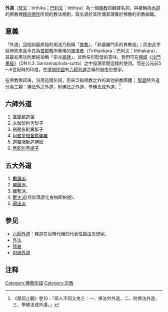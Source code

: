 {{佛教}}
'''外道'''（[[梵文|梵文]]：tirthika；[[巴利文|巴利文]]：titthiya）為一個[[佛教|佛教]]的翻譯名詞，與被稱為[[內道|內道]]的佛教裡[[釋迦佛陀|釋迦佛陀]]所說的教法相對，取名源於其所傳真理異於佛教的宗教組織。

==意義==
「外道」這個詞最原始的用法乃指稱「[[異教|異教]]」、「非婆羅門系的異教徒」；而由此字延伸而來且今日為[[耆那教|耆那教]]所專用的[[渡津者|渡津者]]（Tirthankara；巴利文：titthakara），其最初用法則單純指稱「宗派[[祖師|祖師]]」，並無任何貶低的意味，我們可在[[佛經|佛經]]《[[沙門果經|沙門果經]]》（DN II.2: Samannaphala-sutta）之中發現早期這樣的使用。而在公元前5～6世紀時的印度，在[[摩揭陀國|摩揭陀國]]有[[六師外道|六師外道]]之稱的自由思想家。
        
在佛教興起後，沿用這個名詞，用來泛指佛教之外的其他宗教團體；
[[智顗|智顗]]將外道分為三類：佛法外之外道，附佛法之外道，學佛法成外道。<ref>《摩訶止觀》卷10：「邪人不同又為三：一、佛法外外道，二、附佛法外道，三、學佛法成外道。」</ref>

== 六師外道 ==
{{main|六師外道}}
# [[富蘭那迦葉|富蘭那迦葉]]
# 末伽梨拘舍梨子
# 刪闍夜毗羅胝子
# [[阿耆多翅舍欽婆羅|阿耆多翅舍欽婆羅]]
# 迦羅鳩馱迦旃延
# [[尼乾陀若提子|尼乾陀若提子]]

== 五大外道 ==
# [[數論派|數論派]]、
# [[勝論派|勝論派]]、
# [[離繫派|離繫派]]、
# [[獸主派|獸主派]](信仰濕婆化身帕斯帕提)、
# [[遍出派|遍出派]]

== 參见 ==
* [[六師外道|六師外道]]：釋迦在世時代裡的代表性自由思想家。
* [[外法|外法]]
* [[隱者|隱者]]
* [[附佛外道|附佛外道]]

== 注释 ==
{{Reflist}}

[[Category:佛教術語|Category:佛教術語]]
[[Category:宗教|Category:宗教]]